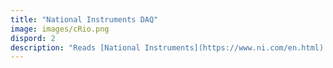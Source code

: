 ```yaml
---
title: "National Instruments DAQ"
image: images/cRio.png
dispord: 2
description: "Reads [National Instruments](https://www.ni.com/en.html) DAQ systems"
---
```

